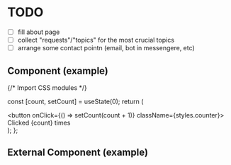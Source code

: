# TODO

- [ ] fill about page
- [ ] collect "requests"/"topics" for the most crucial topics
- [ ] arrange some contact pointn (email, bot in messengere, etc)

## Component (example)


{/* Import CSS modules */}

  const [count, setCount] = useState(0);
  return (
    <div>
      <button onClick={() => setCount(count + 1)} className={styles.counter}>
        Clicked {count} times
      </button>
    </div>
  );
};

<Counter />

## External Component (example)


<Counters />
